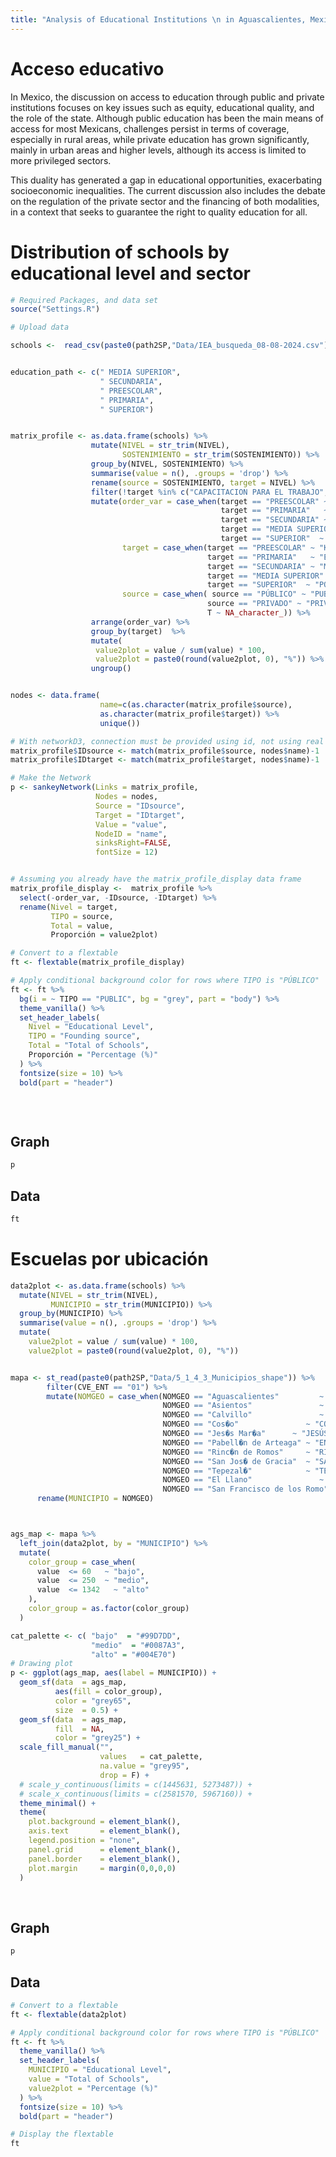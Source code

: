```yaml
---
title: "Analysis of Educational Institutions \n in Aguascalientes, Mexico"
---
```



# Acceso educativo

In Mexico, the discussion on access to education through public and private institutions focuses on key issues such as equity, educational quality, and the role of the state. Although public education has been the main means of access for most Mexicans, challenges persist in terms of coverage, especially in rural areas, while private education has grown significantly, mainly in urban areas and higher levels, although its access is limited to more privileged sectors. 

This duality has generated a gap in educational opportunities, exacerbating socioeconomic inequalities. The current discussion also includes the debate on the regulation of the private sector and the financing of both modalities, in a context that seeks to guarantee the right to quality education for all.


# Distribution of schools by educational level and sector

```r
# Required Packages, and data set
source("Settings.R")

# Upload data

schools <-  read_csv(paste0(path2SP,"Data/IEA_busqueda_08-08-2024.csv")) 


education_path <- c(" MEDIA SUPERIOR",
                    " SECUNDARIA",                  
                    " PREESCOLAR",
                    " PRIMARIA",                
                    " SUPERIOR")


matrix_profile <- as.data.frame(schools) %>%
                  mutate(NIVEL = str_trim(NIVEL),
                         SOSTENIMIENTO = str_trim(SOSTENIMIENTO)) %>% 
                  group_by(NIVEL, SOSTENIMIENTO) %>%
                  summarise(value = n(), .groups = 'drop') %>%
                  rename(source = SOSTENIMIENTO, target = NIVEL) %>% 
                  filter(!target %in% c("CAPACITACION PARA EL TRABAJO", "ESPECIAL", "CONAFE", "INICIAL")) %>% 
                  mutate(order_var = case_when(target == "PREESCOLAR" ~ 1, 
                                               target == "PRIMARIA"   ~ 2,
                                               target == "SECUNDARIA" ~ 3,
                                               target == "MEDIA SUPERIOR" ~ 4,
                                               target == "SUPERIOR"  ~ 5),
                         target = case_when(target == "PREESCOLAR" ~ "KINDERGARTEN", 
                                            target == "PRIMARIA"   ~ "ELEMENTARY SCHOOL",
                                            target == "SECUNDARIA" ~ "MIDDLE SCHOOL",
                                            target == "MEDIA SUPERIOR" ~ "HIGH SCHOOL",
                                            target == "SUPERIOR"  ~ "POSTSECONDARY EDUCATION"),
                         source = case_when( source == "PÚBLICO" ~ "PUBLIC",
                                            source == "PRIVADO" ~ "PRIVATE",
                                            T ~ NA_character_)) %>% 
                  arrange(order_var) %>% 
                  group_by(target)  %>%
                  mutate(
                   value2plot = value / sum(value) * 100,
                   value2plot = paste0(round(value2plot, 0), "%")) %>% 
                  ungroup() 


nodes <- data.frame(
                    name=c(as.character(matrix_profile$source), 
                    as.character(matrix_profile$target)) %>% 
                    unique())

# With networkD3, connection must be provided using id, not using real name like in the links dataframe.. So we need to reformat it.
matrix_profile$IDsource <- match(matrix_profile$source, nodes$name)-1 
matrix_profile$IDtarget <- match(matrix_profile$target, nodes$name)-1

# Make the Network
p <- sankeyNetwork(Links = matrix_profile, 
                   Nodes = nodes,
                   Source = "IDsource", 
                   Target = "IDtarget",
                   Value = "value", 
                   NodeID = "name", 
                   sinksRight=FALSE,
                   fontSize = 12)


# Assuming you already have the matrix_profile_display data frame
matrix_profile_display <-  matrix_profile %>% 
  select(-order_var, -IDsource, -IDtarget) %>% 
  rename(Nivel = target,
         TIPO = source, 
         Total = value,
         Proporción = value2plot)

# Convert to a flextable
ft <- flextable(matrix_profile_display)

# Apply conditional background color for rows where TIPO is "PÚBLICO"
ft <- ft %>%
  bg(i = ~ TIPO == "PUBLIC", bg = "grey", part = "body") %>%
  theme_vanilla() %>%
  set_header_labels(
    Nivel = "Educational Level",
    TIPO = "Founding source",
    Total = "Total of Schools",
    Proporción = "Percentage (%)"
  ) %>%
  fontsize(size = 10) %>%
  bold(part = "header")



```

<br>

::: panel-tabset
## Graph

```r
p
```

## Data

```r
ft
```
:::

# Escuelas por ubicación

```r

data2plot <- as.data.frame(schools) %>%
  mutate(NIVEL = str_trim(NIVEL),
         MUNICIPIO = str_trim(MUNICIPIO)) %>% 
  group_by(MUNICIPIO) %>%
  summarise(value = n(), .groups = 'drop') %>%
  mutate(
    value2plot = value / sum(value) * 100,
    value2plot = paste0(round(value2plot, 0), "%")) 


mapa <- st_read(paste0(path2SP,"Data/5_1_4_3_Municipios_shape")) %>% 
        filter(CVE_ENT == "01") %>% 
        mutate(NOMGEO = case_when(NOMGEO == "Aguascalientes"         ~ "AGUASCALIENTES",
                                  NOMGEO == "Asientos"               ~ "ASIENTOS",
                                  NOMGEO == "Calvillo"               ~ "CALVILLO",
                                  NOMGEO == "Cos�o"               ~ "COSÍO",
                                  NOMGEO == "Jes�s Mar�a"      ~ "JESÚS MARÍA",
                                  NOMGEO == "Pabell�n de Arteaga" ~ "ENCARNACIÓN DE DÍAZ",
                                  NOMGEO == "Rinc�n de Romos"     ~ "RINCÓN DE ROMOS",
                                  NOMGEO == "San Jos� de Gracia"  ~ "SAN JOSÉ DE GRACIA",
                                  NOMGEO == "Tepezal�"            ~ "TEPEZALÁ",
                                  NOMGEO == "El Llano"               ~ "EL LLANO",
                                  NOMGEO == "San Francisco de los Romo" ~ "SAN FRANCISCO DE LOS ROMO")) %>% 
      rename(MUNICIPIO = NOMGEO)



ags_map <- mapa %>%
  left_join(data2plot, by = "MUNICIPIO") %>%
  mutate(
    color_group = case_when(
      value  <= 60   ~ "bajo",
      value  <= 250  ~ "medio",
      value  <= 1342   ~ "alto"
    ),
    color_group = as.factor(color_group)
  )

cat_palette <- c( "bajo"  = "#99D7DD",
                  "medio"  = "#0087A3",
                  "alto" = "#004E70")
# Drawing plot
p <- ggplot(ags_map, aes(label = MUNICIPIO)) +
  geom_sf(data  = ags_map,
          aes(fill = color_group),
          color = "grey65",
          size  = 0.5) +
  geom_sf(data  = ags_map,
          fill  = NA,
          color = "grey25") +
  scale_fill_manual("",
                    values   = cat_palette,
                    na.value = "grey95",
                    drop = F) +
  # scale_y_continuous(limits = c(1445631, 5273487)) +
  # scale_x_continuous(limits = c(2581570, 5967160)) +
  theme_minimal() +
  theme(
    plot.background = element_blank(),
    axis.text       = element_blank(),
    legend.position = "none",
    panel.grid      = element_blank(),
    panel.border    = element_blank(),
    plot.margin     = margin(0,0,0,0)
  )
```

<br>

::: panel-tabset
## Graph

```r
p
```

## Data

```r
# Convert to a flextable
ft <- flextable(data2plot)

# Apply conditional background color for rows where TIPO is "PÚBLICO"
ft <- ft %>%
  theme_vanilla() %>%
  set_header_labels(
    MUNICIPIO = "Educational Level",
    value = "Total of Schools",
    value2plot = "Percentage (%)"
  ) %>%
  fontsize(size = 10) %>%
  bold(part = "header")

# Display the flextable
ft

```
:::
